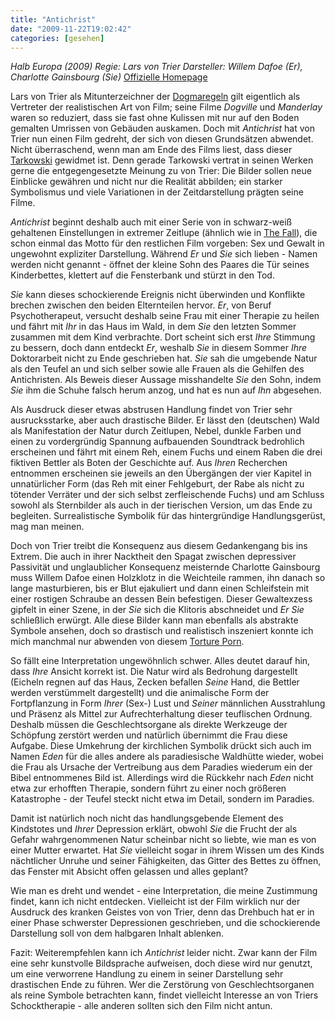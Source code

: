 ```yaml
---
title: "Antichrist"
date: "2009-11-22T19:02:42"
categories: [gesehen]
---
```


*Halb Europa (2009)
Regie: Lars von Trier
Darsteller: Willem Dafoe (Er), Charlotte Gainsbourg	 (Sie)*
[Offizielle Homepage](http://www.antichristthemovie.com/)

Lars von Trier als Mitunterzeichner der [Dogmaregeln](http://de.wikipedia.org/wiki/Dogma_95) gilt eigentlich als Vertreter der realistischen Art von Film; seine Filme *Dogville* und *Manderlay* waren so reduziert, dass sie fast ohne Kulissen mit nur auf den Boden gemalten Umrissen von Gebäuden auskamen. Doch mit *Antichrist* hat von Trier nun einen Film gedreht, der sich von diesen Grundsätzen abwendet. Nicht überraschend, wenn man am Ende des Films liest, dass dieser [Tarkowski](http://de.wikipedia.org/wiki/Andrei_Arsenjewitsch_Tarkowski) gewidmet ist. Denn gerade Tarkowski vertrat in seinen Werken gerne die entgegengesetzte Meinung zu von Trier: Die Bilder sollen neue Einblicke gewähren und nicht nur die Realität abbilden; ein starker Symbolismus und viele Variationen in der Zeitdarstellung prägten seine Filme.

*Antichrist* beginnt deshalb auch mit einer Serie von in schwarz-weiß gehaltenen Einstellungen in extremer Zeitlupe (ähnlich wie in [The Fall](/blog/2009/08/03/the-fall/)), die schon einmal das Motto für den restlichen Film vorgeben: Sex und Gewalt in ungewohnt expliziter Darstellung. Während *Er* und *Sie* sich lieben - Namen werden nicht genannt - öffnet der kleine Sohn des Paares die Tür seines Kinderbettes, klettert auf die Fensterbank und stürzt in den Tod.

*Sie* kann dieses schockierende Ereignis nicht überwinden und Konflikte brechen zwischen den beiden Elternteilen hervor. *Er*, von Beruf Psychotherapeut, versucht deshalb seine Frau mit einer Therapie zu heilen und fährt mit *Ihr* in das Haus im Wald, in dem *Sie* den letzten Sommer zusammen mit dem Kind verbrachte. Dort scheint sich erst *Ihre* Stimmung zu bessern, doch dann entdeckt *Er*, weshalb *Sie* in diesem Sommer *Ihre* Doktorarbeit nicht zu Ende geschrieben hat. *Sie* sah die umgebende Natur als den Teufel an und sich selber sowie alle Frauen als die Gehilfen des Antichristen. Als Beweis dieser Aussage misshandelte *Sie* den Sohn, indem *Sie* ihm die Schuhe falsch herum anzog, und hat es nun auf *Ihn* abgesehen.

Als Ausdruck dieser etwas abstrusen Handlung findet von Trier sehr ausrucksstarke, aber auch drastische Bilder. Er lässt den (deutschen) Wald als Manifestation der Natur durch Zeitlupen, Nebel, dunkle Farben und einen zu vordergründig Spannung aufbauenden Soundtrack bedrohlich erscheinen und fährt mit einem Reh, einem Fuchs und einem Raben die drei fiktiven Bettler als Boten der Geschichte auf. Aus *Ihren* Recherchen entnommen erscheinen sie jeweils an den Übergängen der vier Kapitel in unnatürlicher Form (das Reh mit einer Fehlgeburt, der Rabe als nicht zu tötender Verräter und der sich selbst zerfleischende Fuchs) und am Schluss sowohl als Sternbilder als auch in der tierischen Version, um das Ende zu begleiten. Surrealistische Symbolik für das hintergründige Handlungsgerüst, mag man meinen.

Doch von Trier treibt die Konsequenz aus diesem Gedankengang bis ins Extrem. Die auch in ihrer Nacktheit den Spagat zwischen depressiver Passivität und unglaublicher Konsequenz meisternde Charlotte Gainsbourg muss Willem Dafoe einen Holzklotz in die Weichteile rammen, ihn danach so lange masturbieren, bis er Blut ejakuliert und dann einen Schleifstein mit einer rostigen Schraube an dessen Bein befestigen. Dieser Gewaltexzess gipfelt in einer Szene, in der *Sie* sich die Klitoris abschneidet und *Er* *Sie* schließlich erwürgt. Alle diese Bilder kann man ebenfalls als abstrakte Symbole ansehen, doch so drastisch und realistisch inszeniert konnte ich mich manchmal nur abwenden von diesem [Torture Porn](http://en.wikipedia.org/wiki/Torture_porn#.22Torture_porn.22).

So fällt eine Interpretation ungewöhnlich schwer. Alles deutet darauf hin, dass *Ihre* Ansicht korrekt ist. Die Natur wird als Bedrohung dargestellt (Eicheln regnen auf das Haus, Zecken befallen *Seine* Hand, die Bettler werden verstümmelt dargestellt) und die animalische Form der Fortpflanzung in Form *Ihrer* (Sex-) Lust und *Seiner* männlichen Ausstrahlung und Präsenz als Mittel zur Aufrechterhaltung dieser teuflischen Ordnung. Deshalb müssen die Geschlechtsorgane als direkte Werkzeuge der Schöpfung zerstört werden und natürlich übernimmt die Frau diese Aufgabe. Diese Umkehrung der kirchlichen Symbolik drückt sich auch im Namen *Eden* für die alles andere als paradiesische Waldhütte wieder, wobei die Frau als Ursache der Vertreibung aus dem Paradies wiederum ein der Bibel entnommenes Bild ist. Allerdings wird die Rückkehr nach *Eden* nicht etwa zur erhofften Therapie, sondern führt zu einer noch größeren Katastrophe - der Teufel steckt nicht etwa im Detail, sondern im Paradies.

Damit ist natürlich noch nicht das handlungsgebende Element des Kindstotes und *Ihrer* Depression erklärt, obwohl *Sie* die Frucht der als Gefahr wahrgenommenen Natur scheinbar nicht so liebte, wie man es von einer Mutter erwartet. Hat *Sie* vielleicht sogar in ihrem Wissen um des Kinds nächtlicher Unruhe und seiner Fähigkeiten, das Gitter des Bettes zu öffnen, das Fenster mit Absicht offen gelassen und alles geplant?

Wie man es dreht und wendet - eine Interpretation, die meine Zustimmung findet, kann ich nicht entdecken. Vielleicht ist der Film wirklich nur der Ausdruck des kranken Geistes von von Trier, denn das Drehbuch hat er in einer Phase schwerster Depressionen geschrieben, und die schockierende Darstellung soll von dem halbgaren Inhalt ablenken.

Fazit: Weiterempfehlen kann ich *Antichrist* leider nicht. Zwar kann der Film eine sehr kunstvolle Bildsprache aufweisen, doch diese wird nur genutzt, um eine verworrene Handlung zu einem in seiner Darstellung sehr drastischen Ende zu führen. Wer die Zerstörung von Geschlechtsorganen als reine Symbole betrachten kann, findet vielleicht Interesse an von Triers Schocktherapie - alle anderen sollten sich den Film nicht antun.
